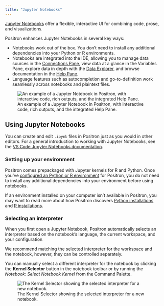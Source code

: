 ```yaml
---
title: "Jupyter Notebooks"
---
```


[Jupyter Notebooks](https://jupyter-notebook.readthedocs.io/en/latest/notebook.html) offer a flexible, interactive UI for combining code, prose, and visualizations.

Positron enhances Jupyter Notebooks in several key ways:

-   Notebooks work out of the box. You don't need to install any additional dependencies into your Python or R environments.
-   Notebooks are integrated into the IDE, allowing you to manage data sources in the [Connections Pane](connections-pane.qmd), view data at a glance in the Variables Pane, explore data in depth with the [Data Explorer](data-explorer.qmd), and browse documentation in the [Help Pane](help-pane.qmd).
-   Language features such as autocompletion and go-to-definition work seamlessly across notebooks and plaintext files.

![An example of a Jupyter Notebook in Positron, with interactive code, rich outputs, and the integrated Help Pane.](images/jupyter-notebooks-astropy.png)

## Using Jupyter Notebooks

You can create and edit `.ipynb` files in Positron just as you would in other editors. For a general introduction to working with Jupyter Notebooks, see the [VS Code Jupyter Notebooks documentation](https://code.visualstudio.com/docs/datascience/jupyter-notebooks).

### Setting up your environment

Positron comes prepackaged with Jupyter kernels for R and Python. Once you've [configured an Python or R environment](managing-interpreters.qmd) for Positron, you do not need to install any additional dependencies into your environment before using notebooks.

If an environment installed on your computer isn't available in Positron, you may want to read more about how Positron discovers [Python installations](python-installations.qmd) and [R installations](r-installations.qmd).

### Selecting an interpreter

When you first open a Jupyter Notebook, Positron automatically selects an interpreter based on the notebook's language, the current workspace, and your configuration.

::: callout-tip
We recommend matching the selected interpreter for the workspace and the notebook, however, they can be controlled separately.
:::

You can manually select a different interpreter for the notebook by clicking the **Kernel Selector** button in the notebook toolbar or by running the *Notebook: Select Notebook Kernel*  from the Command Palette.

![The Kernel Selector showing the selected interpreter for a new notebook.](images/jupyter-notebooks-kernel-selector.png)